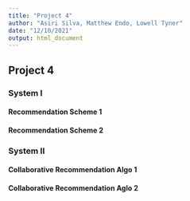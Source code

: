 ```yaml
---
title: "Project 4"
author: "Asiri Silva, Matthew Endo, Lowell Tyner"
date: "12/10/2021"
output: html_document
---
```


## Project 4

### System I

#### Recommendation Scheme 1

#### Recommendation Scheme 2

### System II

#### Collaborative Recommendation Algo 1

#### Collaborative Recommendation Aglo 2
